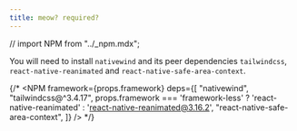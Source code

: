 ```yaml
---
title: meow? required?
---
```

// import NPM from "../_npm.mdx";

You will need to install `nativewind` and its peer dependencies `tailwindcss`, `react-native-reanimated` and `react-native-safe-area-context`.

{/* <NPM
  framework={props.framework}
  deps={[
    "nativewind",
    "tailwindcss@^3.4.17",
    props.framework === 'framework-less' ? 'react-native-reanimated' : 'react-native-reanimated@3.16.2',
    "react-native-safe-area-context",
  ]}
/> */}